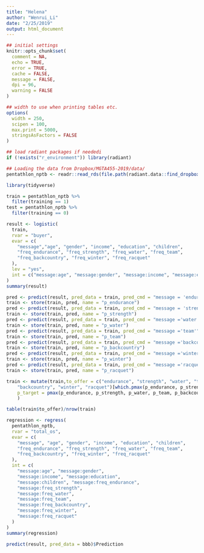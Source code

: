 ```yaml
---
title: "Helena"
author: "Wenrui_Li"
date: "2/25/2019"
output: html_document
---
```


```r
## initial settings
knitr::opts_chunk$set(
  comment = NA,
  echo = TRUE,
  error = TRUE,
  cache = FALSE,
  message = FALSE,
  dpi = 96,
  warning = FALSE
)

## width to use when printing tables etc.
options(
  width = 250,
  scipen = 100,
  max.print = 5000,
  stringsAsFactors = FALSE
)

## load radiant packages if neededi
if (!exists("r_environment")) library(radiant)
```

```r
## Loading the data from Dropbox/MGTA455-2019/data/
pentathlon_nptb <- readr::read_rds(file.path(radiant.data::find_dropbox(), "MGTA455-2019/data/pentathlon_nptb.rds"))
```

```r
library(tidyverse)
```


```r
train = pentathlon_nptb %>%
  filter(training == 1)
test = pentathlon_nptb %>%
  filter(training == 0)
```

```r
result <- logistic(
  train, 
  rvar = "buyer", 
  evar = c(
    "message","age", "gender", "income", "education", "children", 
    "freq_endurance", "freq_strength", "freq_water", "freq_team", 
    "freq_backcountry", "freq_winter", "freq_racquet"
  ), 
  lev = "yes",
  int = c("message:age", "message:gender", "message:income", "message:education", "message:children","message:freq_endurance", "message:freq_strength", "message:freq_water", "message:freq_team", "message:freq_backcountry","message:freq_winter","message:freq_racquet"  )
)
summary(result)
```

```r
pred <- predict(result, pred_data = train, pred_cmd = "message = 'endurance'")
train <- store(train, pred, name = "p_endurance")
pred <- predict(result, pred_data = train, pred_cmd = "message = 'strength'")
train <- store(train, pred, name = "p_strength")
pred <- predict(result, pred_data = train, pred_cmd = "message ='water'")
train <- store(train, pred, name = "p_water")
pred <- predict(result, pred_data = train, pred_cmd = "message ='team'")
train <- store(train, pred, name = "p_team")
pred <- predict(result, pred_data = train, pred_cmd = "message ='backcountry'")
train <- store(train, pred, name = "p_backcountry")
pred <- predict(result, pred_data = train, pred_cmd = "message ='winter'")
train <- store(train, pred, name = "p_winter")
pred <- predict(result, pred_data = train, pred_cmd = "message ='racquet'")
train <- store(train, pred, name = "p_racquet")
```

```r
train <- mutate(train,to_offer = c("endurance", "strength", "water", "team", 
    "backcountry", "winter", "racquet")[which.pmax(p_endurance, p_strength, p_water, p_team, p_backcountry, p_winter, p_racquet)],  
    p_target = pmax(p_endurance, p_strength, p_water, p_team, p_backcountry, p_winter, p_racquet)
    )
```

```r
table(train$to_offer)/nrow(train)
```

```r
regression <- regress(
  pentathlon_nptb, 
  rvar = "total_os", 
  evar = c(
    "message", "age", "gender", "income", "education", "children", 
    "freq_endurance", "freq_strength", "freq_water", "freq_team", 
    "freq_backcountry", "freq_winter", "freq_racquet"
  ), 
  int = c(
    "message:age", "message:gender", 
    "message:income", "message:education", 
    "message:children", "message:freq_endurance", 
    "message:freq_strength", 
    "message:freq_water", 
    "message:freq_team", 
    "message:freq_backcountry", 
    "message:freq_winter", 
    "message:freq_racquet"
  )
)
summary(regression)
```

```r


predict(result, pred_data = bbb)$Prediction
```


